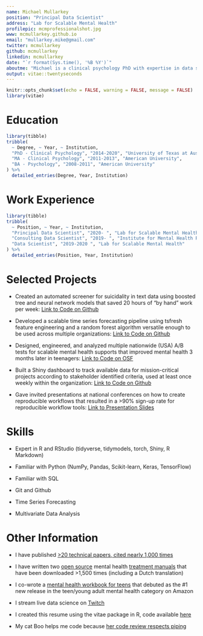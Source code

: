 ```yaml
---
name: Michael Mullarkey
position: "Principal Data Scientist"
address: "Lab for Scalable Mental Health"
profilepic: mcmprofessionalshot.jpg
www: mcmullarkey.github.io
email: "mullarkey.mike@gmail.com"
twitter: mcmullarkey
github: mcmullarkey
linkedin: mcmullarkey
date: "`r format(Sys.time(), '%B %Y')`"
aboutme: "Michael is a clinical psychology PhD with expertise in data science and scaling mental health supports."
output: vitae::twentyseconds
---
```


```r
knitr::opts_chunk$set(echo = FALSE, warning = FALSE, message = FALSE)
library(vitae)
```

# Education

```r
library(tibble)
tribble(
  ~ Degree, ~ Year, ~ Institution,
  "PhD - Clinical Psychology", "2014-2020", "University of Texas at Austin",
  "MA - Clinical Psychology", "2011-2013", "American University",
  "BA - Psychology", "2008-2011", "American University"
) %>% 
  detailed_entries(Degree, Year, Institution)
```

# Work Experience

```r
library(tibble)
tribble(
  ~ Position, ~ Year, ~ Institution,
  "Principal Data Scientist", "2020- ", "Lab for Scalable Mental Health",
  "Consulting Data Scientist", "2019- ", "Institute for Mental Health Research",
  "Data Scientist", "2019-2020 ", "Lab for Scalable Mental Health"
) %>% 
  detailed_entries(Position, Year, Institution)
```
# Selected Projects

 * Created an automated screener for suicidality in text data using boosted tree and neural network models that saved 20 hours of "by hand" work per week: [Link to Code on Github](https://github.com/mcmullarkey/risk_screener) 
 
 * Developed a scalable time series forecasting pipeline using tsfresh feature engineering and a random forest algorithm versatile enough to be used across multiple organizations: [Link to Code on Github](https://github.com/mcmullarkey/time_series_prediction_pipeline)
 
 * Designed, engineered, and analyzed multiple nationwide (USA) A/B tests for scalable mental health supports that improved mental health 3 months later in teenagers: [Link to Code on OSF](https://osf.io/uhzdx/)
 
 * Built a Shiny dashboard to track available data for mission-critical projects according to stakeholder identified criteria, used at least once weekly within the organization: [Link to Code on Github](https://github.com/mcmullarkey)
 
 * Gave invited presentations at national conferences on how to create reproducible workflows that resulted in a >90% sign-up rate for reproducible workflow tools: [Link to Presentation Slides](https://osf.io/yjc3u/)

# Skills

 * Expert in R and RStudio (tidyverse, tidymodels, torch, Shiny, R Markdown)
 
 * Familiar with Python (NumPy, Pandas, Scikit-learn, Keras, TensorFlow)
 
 * Familiar with SQL
 
 * Git and Github
 
 * Time Series Forecasting
 
 * Multivariate Data Analysis

# Other Information

 * I have published [>20 technical papers, cited nearly 1,000 times](https://scholar.google.com/citations?user=ncGnGSEAAAAJ&hl=en)
 
 * I have written two [open source](https://osf.io/hzs9m/) mental health [treatment manuals](https://osf.io/2v8k3/) that have been downloaded >1,500 times (including a Dutch translation)
 
 * I co-wrote a [mental health workbook for teens](https://www.amazon.com/Growth-Mindset-Workbook-Teens-Challenges/dp/1684035570/ref=zg_bsnr_171183_1?_encoding=UTF8&psc=1&refRID=ZY6MTMP3FJFAFB3EXDC6) that debuted as the #1 new release in the teen/young adult mental health category on Amazon
 
 * I stream live data science on [Twitch](https://www.twitch.tv/mcmullarkey)
 
 * I created this resume using the vitae package in R, code available [here](https://github.com/mcmullarkey/resume)
 
 * My cat Boo helps me code because [her code review respects piping](https://twitter.com/mcmullarkey/status/1355598013390090246)

